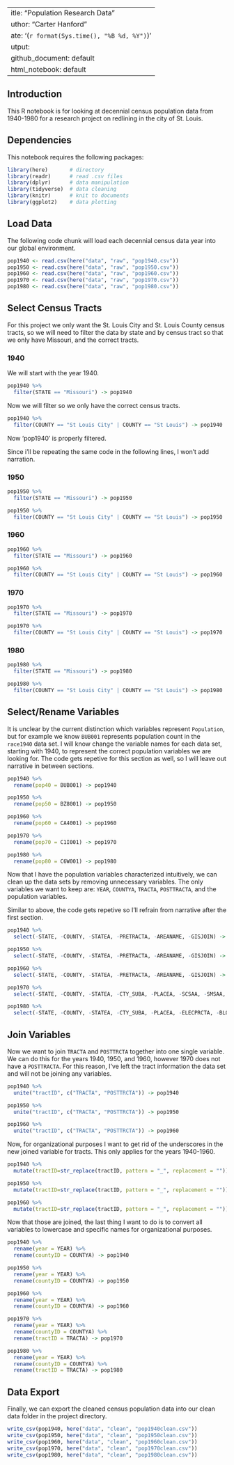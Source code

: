  ---
title: "Population Research Data"
author: "Carter Hanford"
date: '(`r format(Sys.time(), "%B %d, %Y")`)'
output: 
  github_document: default
  html_notebook: default 
---

## Introduction
This R notebook is for looking at decennial census population data from 1940-1980 for a research project on redlining in the city of St. Louis.

## Dependencies
This notebook requires the following packages:

```r
library(here)       # directory
library(readr)      # read .csv files
library(dplyr)      # data manipulation
library(tidyverse)  # data cleaning 
library(knitr)      # knit to documents
library(ggplot2)    # data plotting
```

## Load Data
The following code chunk will load each decennial census data year into our global environment.

```r
pop1940 <- read.csv(here("data", "raw", "pop1940.csv"))
pop1950 <- read.csv(here("data", "raw", "pop1950.csv"))
pop1960 <- read.csv(here("data", "raw", "pop1960.csv"))
pop1970 <- read.csv(here("data", "raw", "pop1970.csv"))
pop1980 <- read.csv(here("data", "raw", "pop1980.csv"))
```

## Select Census Tracts
For this project we only want the St. Louis City and St. Louis County census tracts, so we will need to filter the data by state and by census tract so that we only have Missouri, and the correct tracts.

### 1940
We will start with the year 1940.

```r
pop1940 %>%
  filter(STATE == "Missouri") -> pop1940
```

Now we will filter so we only have the correct census tracts.

```r
pop1940 %>%
  filter(COUNTY == "St Louis City" | COUNTY == "St Louis") -> pop1940
```

Now 'pop1940' is properly filtered.

Since i'll be repeating the same code in the following lines, I won't add narration.

### 1950

```r
pop1950 %>%
  filter(STATE == "Missouri") -> pop1950
```

```r
pop1950 %>%
  filter(COUNTY == "St Louis City" | COUNTY == "St Louis") -> pop1950
```

### 1960

```r
pop1960 %>%
  filter(STATE == "Missouri") -> pop1960
```

```r
pop1960 %>%
  filter(COUNTY == "St Louis City" | COUNTY == "St Louis") -> pop1960
```

### 1970

```r
pop1970 %>%
  filter(STATE == "Missouri") -> pop1970
```

```r
pop1970 %>%
  filter(COUNTY == "St Louis City" | COUNTY == "St Louis") -> pop1970
```

### 1980

```r
pop1980 %>%
  filter(STATE == "Missouri") -> pop1980
```

```r
pop1980 %>%
  filter(COUNTY == "St Louis City" | COUNTY == "St Louis") -> pop1980
```

## Select/Rename Variables
It is unclear by the current distinction which variables represent `Population`, but for example we know `BUB001` represents population count in the `race1940` data set. I will know change the variable names for each data set, starting with 1940, to represent the correct population variables we are looking for. The code gets repetive for this section as well, so I will leave out narrative in between sections.

```r
pop1940 %>%
  rename(pop40 = BUB001) -> pop1940
```

```r
pop1950 %>%
  rename(pop50 = BZ8001) -> pop1950
```

```r
pop1960 %>%
  rename(pop60 = CA4001) -> pop1960
```

```r
pop1970 %>%
  rename(pop70 = C1I001) -> pop1970
```

```r
pop1980 %>%
  rename(pop80 = C6W001) -> pop1980
```

Now that I have the population variables characterized intuitively, we can clean up the data sets by removing unnecessary variables.  The only variables we want to keep are: `YEAR`, `COUNTYA`, `TRACTA`, `POSTTRACTA`, and the population variables.

Similar to above, the code gets repetive so I'll refrain from narrative after the first section.

```r
pop1940 %>%
  select(-STATE, -COUNTY, -STATEA, -PRETRACTA, -AREANAME, -GISJOIN) -> pop1940
```

```r
pop1950 %>%
  select(-STATE, -COUNTY, -STATEA, -PRETRACTA, -AREANAME, -GISJOIN) -> pop1950
```

```r
pop1960 %>%
  select(-STATE, -COUNTY, -STATEA, -PRETRACTA, -AREANAME, -GISJOIN) -> pop1960
```

```r
pop1970 %>%
  select(-STATE, -COUNTY, -STATEA, -CTY_SUBA, -PLACEA, -SCSAA, -SMSAA, -URB_AREAA, -BLOCKA, -CDA, -GISJOIN, -AREANAME) -> pop1970
```

```r
pop1980 %>%
  select(-STATE, -COUNTY, -STATEA, -CTY_SUBA, -PLACEA, -ELECPRCTA, -BLOCKA, -BLCK_GRPA, -ENUMDISTA, -GISJOIN, -AREANAME) -> pop1980
```

## Join Variables
Now we want to join `TRACTA` and `POSTTRCTA` together into one single variable. We can do this for the years 1940, 1950, and 1960, however 1970 does not have a `POSTTRACTA`. For this reason, I've left the tract information the data set and will not be joining any variables.

```r
pop1940 %>%
  unite("tractID", c("TRACTA", "POSTTRCTA")) -> pop1940
```

```r
pop1950 %>%
  unite("tractID", c("TRACTA", "POSTTRCTA")) -> pop1950
```

```r
pop1960 %>%
  unite("tractID", c("TRACTA", "POSTTRCTA")) -> pop1960
```

Now, for organizational purposes I want to get rid of the underscores in the new joined variable for tracts. This only applies for the years 1940-1960.

```r
pop1940 %>%
  mutate(tractID=str_replace(tractID, pattern = "_", replacement = "")) -> pop1940
```

```r
pop1950 %>%
  mutate(tractID=str_replace(tractID, pattern = "_", replacement = "")) -> pop1950
```

```r
pop1960 %>%
  mutate(tractID=str_replace(tractID, pattern = "_", replacement = "")) -> pop1960
```

Now that those are joined, the last thing I want to do is to convert all variables to lowercase and specific names for organizational purposes.

```r
pop1940 %>%
  rename(year = YEAR) %>%
  rename(countyID = COUNTYA) -> pop1940
```

```r
pop1950 %>%
  rename(year = YEAR) %>%
  rename(countyID = COUNTYA) -> pop1950
```

```r
pop1960 %>%
  rename(year = YEAR) %>%
  rename(countyID = COUNTYA) -> pop1960
```

```r
pop1970 %>%
  rename(year = YEAR) %>%
  rename(countyID = COUNTYA) %>%
  rename(tractID = TRACTA) -> pop1970
```

```r
pop1980 %>%
  rename(year = YEAR) %>%
  rename(countyID = COUNTYA) %>%
  rename(tractID = TRACTA) -> pop1980
```

## Data Export
Finally, we can export the cleaned census population data into our clean data folder in the project directory.

```r
write_csv(pop1940, here("data", "clean", "pop1940clean.csv"))
write_csv(pop1950, here("data", "clean", "pop1950clean.csv"))
write_csv(pop1960, here("data", "clean", "pop1960clean.csv"))
write_csv(pop1970, here("data", "clean", "pop1970clean.csv"))
write_csv(pop1980, here("data", "clean", "pop1980clean.csv"))
```
